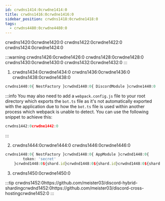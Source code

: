 ```yaml
---
id: crwdns1414:0crwdne1414:0
title: crwdns1416:0crwdne1416:0
sidebar_position: crwdns1418:0crwdne1418:0
tags:
  - crwdns4480:0crwdne4480:0
---
```


crwdns1420:0crwdne1420:0 crwdns1422:0crwdne1422:0 crwdns1424:0crwdne1424:0

:::warning
crwdns1426:0crwdne1426:0 crwdns1428:0crwdne1428:0 crwdns1430:0crwdne1430:0 crwdns1432:0crwdne1432:0
:::

1. crwdns1434:0crwdne1434:0 crwdns1436:0crwdne1436:0 crwdns1438:0crwdne1438:0

```typescript
crwdns1440:0{ NestFactory }crwdnd1440:0{ DiscordModule }crwdne1440:0
```

:::info
You may also need to add a `webpack.config.js` file to your root directory which exports the `bot.ts` file as it's not automatically exported with the application due to how the `bot.ts` file is used within another process which webpack is unable to detect. You can use the following snippet to achieve this:

```js
crwdns1442:0crwdne1442:0
```

:::

2. crwdns1444:0crwdne1444:0 crwdns1446:0crwdne1446:0

```typescript
crwdns1448:0{ NestFactory }crwdnd1448:0{ AppModule }crwdnd1448:0{
        token: 'secret'
    }crwdnd1448:0${shard.id}crwdnd1448:0${shard.id}crwdnd1448:0${shard.id}crwdnd1448:0${shard.id}crwdnd1448:0${shard.id}crwdnd1448:0${err}crwdne1448:0
```

3. crwdns1450:0crwdne1450:0

:::tip
crwdns1452:0https://github.com/meister03/discord-hybrid-shardingcrwdnd1452:0https://github.com/meister03/discord-cross-hostingcrwdne1452:0
:::
